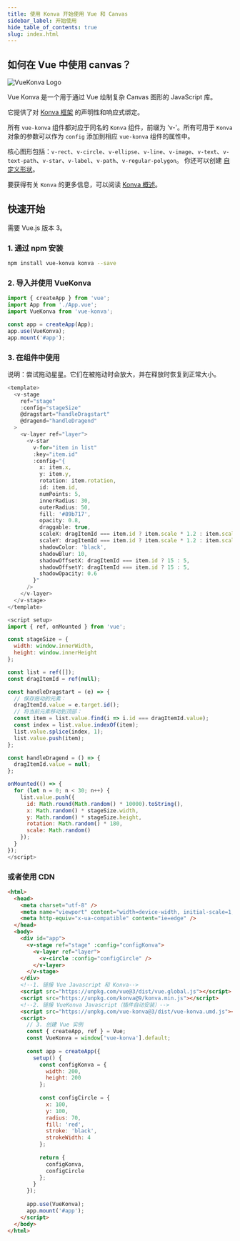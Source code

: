 ```yaml
---
title: 使用 Konva 开始使用 Vue 和 Canvas
sidebar_label: 开始使用
hide_table_of_contents: true
slug: index.html
---
```


## 如何在 Vue 中使用 canvas？

![VueKonva Logo](https://raw.githubusercontent.com/konvajs/vue-konva/master/vue-konva.png)

Vue Konva 是一个用于通过 Vue 绘制复杂 Canvas 图形的 JavaScript 库。

它提供了对 [Konva 框架](https://konvajs.org/) 的声明性和响应式绑定。

所有 `vue-konva` 组件都对应于同名的 `Konva` 组件，前缀为 'v-'。所有可用于 `Konva` 对象的参数可以作为 `config` 添加到相应 `vue-konva` 组件的属性中。

核心图形包括：`v-rect`、`v-circle`、`v-ellipse`、`v-line`、`v-image`、`v-text`、`v-text-path`、`v-star`、`v-label`、`v-path`、`v-regular-polygon`。
你还可以创建 [自定义形状](/docs/vue/Custom_Shape.html)。

要获得有关 `Konva` 的更多信息，可以阅读 [Konva 概述](/docs/overview.html)。

## 快速开始

需要 Vue.js 版本 3。

### 1. 通过 npm 安装

```bash
npm install vue-konva konva --save
```

### 2. 导入并使用 VueKonva

```js
import { createApp } from 'vue';
import App from './App.vue';
import VueKonva from 'vue-konva';

const app = createApp(App);
app.use(VueKonva);
app.mount('#app');
```

### 3. 在组件中使用

说明：尝试拖动星星。它们在被拖动时会放大，并在释放时恢复到正常大小。

```js live vue
<template>
  <v-stage
    ref="stage"
    :config="stageSize"
    @dragstart="handleDragstart"
    @dragend="handleDragend"
  >
    <v-layer ref="layer">
      <v-star
        v-for="item in list"
        :key="item.id"
        :config="{
          x: item.x,
          y: item.y,
          rotation: item.rotation,
          id: item.id,
          numPoints: 5,
          innerRadius: 30,
          outerRadius: 50,
          fill: '#89b717',
          opacity: 0.8,
          draggable: true,
          scaleX: dragItemId === item.id ? item.scale * 1.2 : item.scale,
          scaleY: dragItemId === item.id ? item.scale * 1.2 : item.scale,
          shadowColor: 'black',
          shadowBlur: 10,
          shadowOffsetX: dragItemId === item.id ? 15 : 5,
          shadowOffsetY: dragItemId === item.id ? 15 : 5,
          shadowOpacity: 0.6
        }"
      />
    </v-layer>
  </v-stage>
</template>

<script setup>
import { ref, onMounted } from 'vue';

const stageSize = {
  width: window.innerWidth,
  height: window.innerHeight
};

const list = ref([]);
const dragItemId = ref(null);

const handleDragstart = (e) => {
  // 保存拖动的元素：
  dragItemId.value = e.target.id();
  // 将当前元素移动到顶部：
  const item = list.value.find(i => i.id === dragItemId.value);
  const index = list.value.indexOf(item);
  list.value.splice(index, 1);
  list.value.push(item);
};

const handleDragend = () => {
  dragItemId.value = null;
};

onMounted(() => {
  for (let n = 0; n < 30; n++) {
    list.value.push({
      id: Math.round(Math.random() * 10000).toString(),
      x: Math.random() * stageSize.width,
      y: Math.random() * stageSize.height,
      rotation: Math.random() * 180,
      scale: Math.random()
    });
  }
});
</script>
```

### 或者使用 CDN

```html
<html>
  <head>
    <meta charset="utf-8" />
    <meta name="viewport" content="width=device-width, initial-scale=1, shrink-to-fit=no" />
    <meta http-equiv="x-ua-compatible" content="ie=edge" />
  </head>
  <body>
    <div id="app">
      <v-stage ref="stage" :config="configKonva">
        <v-layer ref="layer">
          <v-circle :config="configCircle" />
        </v-layer>
      </v-stage>
    </div>
    <!--1. 链接 Vue Javascript 和 Konva-->
    <script src="https://unpkg.com/vue@3/dist/vue.global.js"></script>
    <script src="https://unpkg.com/konva@9/konva.min.js"></script>
    <!--2. 链接 VueKonva Javascript（插件自动安装）-->
    <script src="https://unpkg.com/vue-konva@3/dist/vue-konva.umd.js"></script>
    <script>
      // 3. 创建 Vue 实例
      const { createApp, ref } = Vue;
      const VueKonva = window['vue-konva'].default;
      
      const app = createApp({
        setup() {
          const configKonva = {
            width: 200,
            height: 200
          };
          
          const configCircle = {
            x: 100,
            y: 100,
            radius: 70,
            fill: 'red',
            stroke: 'black',
            strokeWidth: 4
          };
          
          return {
            configKonva,
            configCircle
          };
        }
      });
      
      app.use(VueKonva);
      app.mount('#app');
    </script>
  </body>
</html>
```